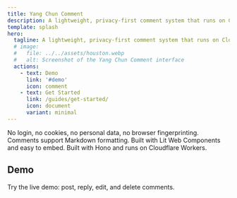 ```yaml
---
title: Yang Chun Comment
description: A lightweight, privacy-first comment system that runs on Cloudflare Workers.
template: splash
hero:
  tagline: A lightweight, privacy-first comment system that runs on Cloudflare Workers.
  # image:
  #   file: ../../assets/houston.webp
  #   alt: Screenshot of the Yang Chun Comment interface
  actions:
    - text: Demo
      link: '#demo'
      icon: comment
    - text: Get Started
      link: /guides/get-started/
      icon: document
      variant: minimal
---
```



<CardGrid>
  <Card title="Privacy" icon="seti:ignored">
    No login, no cookies, no personal data, no browser fingerprinting.
  </Card>
  <Card title="Markdown" icon="seti:markdown">
    Comments support Markdown formatting.
  </Card>
  <Card title="Frontend" icon="laptop">
    Built with Lit Web Components and easy to embed.
  </Card>
  <Card title="Backend" icon="cloudflare">
    Built with Hono and runs on Cloudflare Workers.
  </Card>
</CardGrid>

## Demo

Try the live demo: post, reply, edit, and delete comments.

<CommentSystem />
